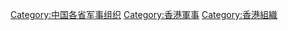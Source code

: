 [[Category:中国各省军事组织|Category:中国各省军事组织]]
[[Category:香港軍事|Category:香港軍事]]
[[Category:香港組織|Category:香港組織]]